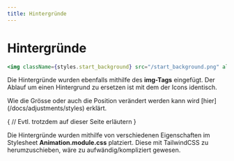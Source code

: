 ```yaml
---
title: Hintergründe
---
```



# Hintergründe

```jsx
<img className={styles.start_background} src="/start_background.png" alt="start_background"></img>
```

Die Hintergründe wurden ebenfalls mithilfe des <b>img-Tags</b> eingefügt. Der Ablauf um einen Hintergrund zu ersetzen ist mit dem der Icons identisch.

<Callout>
    Wie die Grösse oder auch die Position verändert werden kann wird [hier](/docs/adjustments/styles) erklärt.
</Callout>

{
// Evtl. trotzdem auf dieser Seite erläutern
}

Die Hintergründe wurden mithilfe von verschiedenen Eigenschaften im Stylesheet <b>Animation.module.css</b> platziert. Diese mit TailwindCSS zu herumzuschieben, wäre zu aufwändig/kompliziert gewesen.
